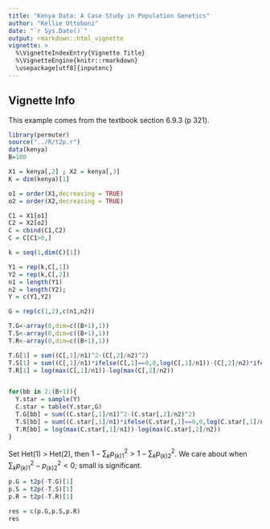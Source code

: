 ```yaml
---
title: "Kenya Data: A Case Study in Population Genetics"
author: "Kellie Ottoboni"
date: "`r Sys.Date()`"
output: rmarkdown::html_vignette
vignette: >
  %\VignetteIndexEntry{Vignette Title}
  %\VignetteEngine{knitr::rmarkdown}
  \usepackage[utf8]{inputenc}
---
```



## Vignette Info

This example comes from the textbook section 6.9.3 (p 321).

```r
library(permuter)
source("../R/t2p.r")
data(kenya)
B=100

X1 = kenya[,2] ; X2 = kenya[,3]
K = dim(kenya)[1]

o1 = order(X1,decreasing = TRUE)
o2 = order(X2,decreasing = TRUE)

C1 = X1[o1]
C2 = X2[o2]
C = cbind(C1,C2)
C = C[C1>0,]

k = seq(1,dim(C)[1])

Y1 = rep(k,C[,1])
Y2 = rep(k,C[,2])
n1 = length(Y1)
n2 = length(Y2);
Y = c(Y1,Y2)

G = rep(c(1,2),c(n1,n2))

T.G<-array(0,dim=c((B+1),1))
T.S<-array(0,dim=c((B+1),1))
T.R<-array(0,dim=c((B+1),1))

T.G[1] = sum((C[,1]/n1)^2-(C[,2]/n2)^2)
T.S[1] = sum((C[,1]/n1)*ifelse(C[,1]==0,0,log(C[,1]/n1))-(C[,2]/n2)*ifelse(C[,2]==0,0,log(C[,2]/n2)))
T.R[1] = log(max(C[,1]/n1))-log(max(C[,2]/n2))


for(bb in 2:(B+1)){
  Y.star = sample(Y)
  C.star = table(Y.star,G)
  T.G[bb] = sum((C.star[,1]/n1)^2-(C.star[,2]/n2)^2)
  T.S[bb] = sum((C.star[,1]/n1)*ifelse(C.star[,1]==0,0,log(C.star[,1]/n1))-(C.star[,2]/n2)*ifelse(C.star[,2]==0,0,log(C.star[,2]/n2)))
  T.R[bb] = log(max(C.star[,1]/n1))-log(max(C.star[,2]/n2))
}
```

Set Het(1) > Het(2), then $1-\sum_k p_{(k)1}^2 > 1-\sum_k p_{(k)2}^2$. We care about when $\sum_k p_{(k)1}^2 - p_{(k)2}^2< 0$; small is significant.

```r
p.G = t2p(-T.G)[1]
p.S = t2p(-T.S)[1]
p.R = t2p(-T.R)[1]

res = c(p.G,p.S,p.R)
res
```


